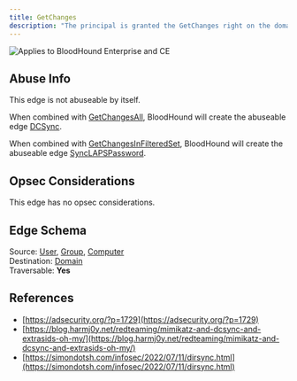 ```yaml
---
title: GetChanges
description: "The principal is granted the GetChanges right on the domain."
---
```

<img noZoom src="/assets/enterprise-AND-community-edition-pill-tag.svg" alt="Applies to BloodHound Enterprise and CE"/>


## Abuse Info

This edge is not abuseable by itself.

When combined with [GetChangesAll](/resources/edges/get-changes-all), BloodHound will create the abuseable edge [DCSync](/resources/edges/dc-sync).

When combined with [GetChangesInFilteredSet](/resources/edges/get-changes-in-filtered-set), BloodHound will create the abuseable edge [SyncLAPSPassword](/resources/edges/sync-laps-password).

## Opsec Considerations

This edge has no opsec considerations.

## Edge Schema

Source: [User](/resources/nodes/user), [Group](/resources/nodes/group), [Computer](/resources/nodes/computer)  
Destination: [Domain](/resources/nodes/domain)  
Traversable: **Yes**  

## References

* [https://adsecurity.org/?p=1729](https://adsecurity.org/?p=1729)
* [https://blog.harmj0y.net/redteaming/mimikatz-and-dcsync-and-extrasids-oh-my/](https://blog.harmj0y.net/redteaming/mimikatz-and-dcsync-and-extrasids-oh-my/)
* [https://simondotsh.com/infosec/2022/07/11/dirsync.html](https://simondotsh.com/infosec/2022/07/11/dirsync.html)

